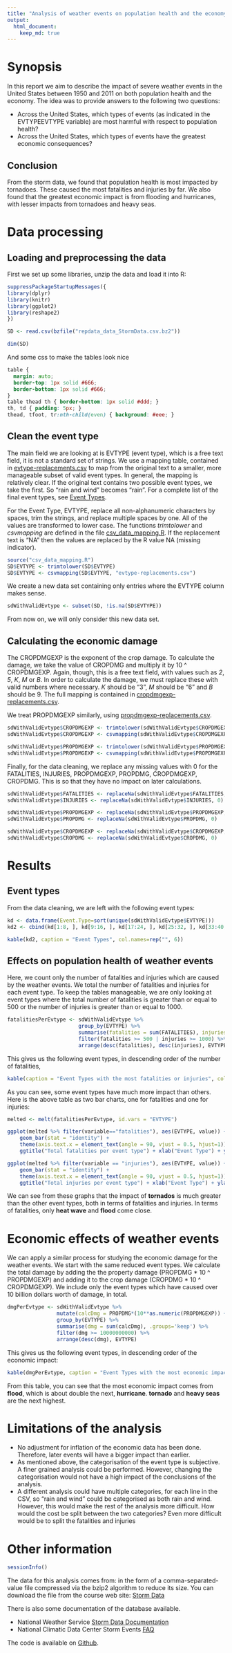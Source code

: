 ```yaml
---
title: "Analysis of weather events on population health and the economy"
output:
  html_document:
    keep_md: true
---
```


# Synopsis


In this report we aim to describe the impact of severe weather events in the United States between 1950 and 2011 on both population health and the economy. The idea was to provide answers to the following two questions:

- Across the United States, which types of events (as indicated in the EVTYPE\color{red}{\verb|EVTYPE|}EVTYPE variable) are most harmful with respect to population health?
- Across the United States, which types of events have the greatest economic consequences?

## Conclusion

From the storm data, we found that population health is most impacted by tornadoes. These caused the most fatalities and injuries by far.
We also found that the greatest economic impact is from flooding and hurricanes, with lesser impacts from tornadoes and heavy seas.


# Data processing

## Loading and preprocessing the data

First we set up some libraries, unzip the data and load it into R:

```r
suppressPackageStartupMessages({
library(dplyr)
library(knitr)
library(ggplot2)
library(reshape2)
})

SD <- read.csv(bzfile("repdata_data_StormData.csv.bz2"))

dim(SD)
```

And some css to make the tables look nice

```css
table {
  margin: auto;
  border-top: 1px solid #666;
  border-bottom: 1px solid #666;
}
table thead th { border-bottom: 1px solid #ddd; }
th, td { padding: 5px; }
thead, tfoot, tr:nth-child(even) { background: #eee; }
```

## Clean the event type

The main field we are looking at is EVTYPE (event type), which is a free text field, it is not a standard set of strings. We use a mapping table, contained in [evtype-replacements.csv](https://github.com/matthewfarwell/StormDataAssessment/blob/master/evtype-replacements.csv) to map from the original text to a smaller, more manageable subset of valid event types. In general, the mapping is relatively clear. If the original text contains two possible event types, we take the first. So "rain and wind" becomes "rain". For a complete list of the final event types, see [Event Types](#eventtypes).

For the Event Type, EVTYPE, replace all non-alphanumeric characters by spaces, trim the strings, and replace multiple spaces by one. All of the values are transformed to lower case. The functions *trimtolower* and *csvmapping* are defined in the file [csv_data_mapping.R](https://github.com/matthewfarwell/StormDataAssessment/blob/master/csv_data_mapping.R). If the replacement text is "NA" then the values are replaced by the R value NA (missing indicator).


```r
source("csv_data_mapping.R")
SD$EVTYPE <- trimtolower(SD$EVTYPE)
SD$EVTYPE <- csvmapping(SD$EVTYPE, "evtype-replacements.csv")
```

We create a new data set containing only entries where the EVTYPE column makes sense.

```r
sdWithValidEvtype <- subset(SD, !is.na(SD$EVTYPE))
```

From now on, we will only consider this new data set.

## Calculating the economic damage

The CROPDMGEXP is the exponent of the crop damage. To calculate the damage, we take the value of CROPDMG and multiply it by 10 ^ CROPDMGEXP. Again, though, this is a free text field, with values such as *2*, *5*, *K*, *M* or *B*. In order to calculate the damage, we must replace these with valid numbers where necessary. *K* should be "3", *M* should be "6" and *B* should be 9. The full mapping is contained in [cropdmgexp-replacements.csv](https://github.com/matthewfarwell/StormDataAssessment/blob/master/cropdmgexp-replacements.csv).

We treat PROPDMGEXP similarly, using [propdmgexp-replacements.csv](https://github.com/matthewfarwell/StormDataAssessment/blob/master/propdmgexp-replacements.csv).

```r
sdWithValidEvtype$CROPDMGEXP <- trimtolower(sdWithValidEvtype$CROPDMGEXP)
sdWithValidEvtype$CROPDMGEXP <- csvmapping(sdWithValidEvtype$CROPDMGEXP, "cropdmgexp-replacements.csv")

sdWithValidEvtype$PROPDMGEXP <- trimtolower(sdWithValidEvtype$PROPDMGEXP)
sdWithValidEvtype$PROPDMGEXP <- csvmapping(sdWithValidEvtype$PROPDMGEXP, "propdmgexp-replacements.csv")
```

Finally, for the data cleaning, we replace any missing values with 0 for the FATALITIES, INJURIES, PROPDMGEXP, PROPDMG, CROPDMGEXP, CROPDMG. This is so that they have no impact on later calculations.

```r
sdWithValidEvtype$FATALITIES <- replaceNa(sdWithValidEvtype$FATALITIES, 0)
sdWithValidEvtype$INJURIES <- replaceNa(sdWithValidEvtype$INJURIES, 0)

sdWithValidEvtype$PROPDMGEXP <- replaceNa(sdWithValidEvtype$PROPDMGEXP, 0)
sdWithValidEvtype$PROPDMG <- replaceNa(sdWithValidEvtype$PROPDMG, 0)

sdWithValidEvtype$CROPDMGEXP <- replaceNa(sdWithValidEvtype$CROPDMGEXP, 0)
sdWithValidEvtype$CROPDMG <- replaceNa(sdWithValidEvtype$CROPDMG, 0)
```

# Results

## <a name="eventtypes"></a>Event types

From the data cleaning, we are left with the following event types:


```r

kd <- data.frame(Event.Type=sort(unique(sdWithValidEvtype$EVTYPE)))
kd2 <- cbind(kd[1:8, ], kd[9:16, ], kd[17:24, ], kd[25:32, ], kd[33:40, ], kd[41:48, ])

kable(kd2, caption = "Event Types", col.names=rep("", 6))
```

## Effects on population health of weather events

Here, we count only the number of fatalities and injuries which are caused by the weather events.
We total the number of fatalities and injuries for each event type. To keep the tables manageable, we are only looking at event types
where the total number of fatalities is greater than or equal to 500 or the number of injuries is greater than or equal to 1000.

```r
fatalitiesPerEvtype <- sdWithValidEvtype %>%
                       group_by(EVTYPE) %>%
                       summarise(fatalities = sum(FATALITIES), injuries = sum(INJURIES), .groups='keep') %>%
                       filter(fatalities >= 500 | injuries >= 1000) %>%
                       arrange(desc(fatalities), desc(injuries), EVTYPE)
```

This gives us the following event types, in descending order of the number of fatalities,

```r
kable(caption = "Event Types with the most fatalities or injuries", col.names=c("Event Type", "Fatalities", "Injuries"), fatalitiesPerEvtype)
```

As you can see, some event types have much more impact than others. Here is the above table as two bar charts, one for fatalities and one for injuries:


```r
melted <- melt(fatalitiesPerEvtype, id.vars = "EVTYPE")

ggplot(melted %>% filter(variable=="fatalities"), aes(EVTYPE, value)) +
    geom_bar(stat = "identity") +
    theme(axis.text.x = element_text(angle = 90, vjust = 0.5, hjust=1)) +
    ggtitle("Total fatalities per event type") + xlab("Event Type") + ylab("Total Fatalities")

ggplot(melted %>% filter(variable == "injuries"), aes(EVTYPE, value)) +
    geom_bar(stat = "identity") +
    theme(axis.text.x = element_text(angle = 90, vjust = 0.5, hjust=1)) +
    ggtitle("Total injuries per event type") + xlab("Event Type") + ylab("Total Injuries")
```

We can see from these graphs that the impact of **tornados** is much greater than the other event types, both in terms of fatalities and injuries. In terms of fatalities, only **heat wave** and **flood** come close.

# Economic effects of weather events

We can apply a similar process for studying the economic damage for the weather events. We start with the same reduced event types. We calculate the total damage by adding the the property damage (PROPDMG * 10 ^ PROPDMGEXP) and adding it to the crop damage (CROPDMG * 10 ^ CROPDMGEXP). We include only the event types which have caused over 10 billion dollars worth of damage, in total.

```r
dmgPerEvtype <- sdWithValidEvtype %>%
                mutate(calcDmg = PROPDMG*(10**as.numeric(PROPDMGEXP)) + CROPDMG*(10**as.numeric(CROPDMGEXP))) %>%
                group_by(EVTYPE) %>%
                summarise(dmg = sum(calcDmg), .groups='keep') %>%
                filter(dmg >= 10000000000) %>%
                arrange(desc(dmg), EVTYPE)

```

This gives us the following event types, in descending order of the economic impact:


```r
kable(dmgPerEvtype, caption = "Event Types with the most economic impact", format.args=list(big.mark = ","), col.names=c("Event Type", "Impact ($)"))
```

From this table, you can see that the most economic impact comes from **flood**, which is about double the next, **hurricane**. **tornado** and **heavy seas** are the next highest.


# Limitations of the analysis

- No adjustment for inflation of the economic data has been done. Therefore, later events will have a bigger impact than earlier.
- As mentioned above, the categorisation of the event type is subjective. A finer grained analysis could be performed. However, changing the categorisation would not have a high impact of the conclusions of the analysis.
- A different analysis could have multiple categories, for each line in the CSV, so "rain and wind" could be categorised as both rain and wind. However, this would make the rest of the analysis more difficult. How would the cost be split between the two categories? Even more difficult would be to split the fatalities and injuries

# Other information

```r
sessionInfo()

```

The data for this analysis comes from:  in the form of a comma-separated-value file compressed via the bzip2 algorithm to reduce its size. You can download the file from the course web site: [Storm Data](https://d396qusza40orc.cloudfront.net/repdata%2Fdata%2FStormData.csv.bz2)

There is also some documentation of the database available.

- National Weather Service [Storm Data Documentation](https://d396qusza40orc.cloudfront.net/repdata%2Fpeer2_doc%2Fpd01016005curr.pdf)
- National Climatic Data Center Storm Events [FAQ](https://d396qusza40orc.cloudfront.net/repdata%2Fpeer2_doc%2FNCDC%20Storm%20Events-FAQ%20Page.pdf)

The code is available on [Github](https://github.com/matthewfarwell/StormDataAssessment).
